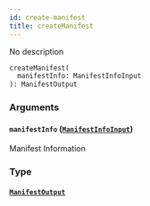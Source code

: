 ```yaml
---
id: create-manifest
title: createManifest
---
```


No description

```graphql
createManifest(
  manifestInfo: ManifestInfoInput
): ManifestOutput

```

### Arguments

#### `manifestInfo` ([`ManifestInfoInput`](../../label-service/inputs/manifest-info-input))

Manifest Information

### Type

#### [`ManifestOutput`](../../label-service/objects/manifest-output)
